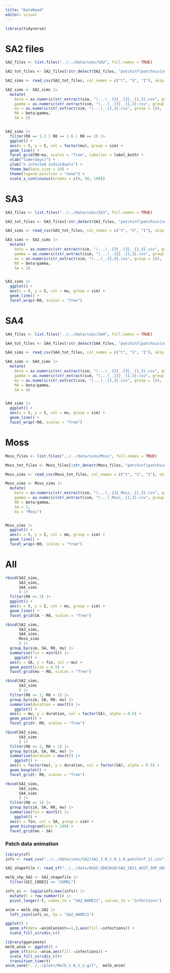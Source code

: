 ```yaml
---
title: "DataRead"
editor: visual
---
```


```r
library(tidyverse)
```

# SA2 files

```r
SA2_files <- list.files("../../data/sims/SA2", full.names = TRUE)

SA2_tot_files <- SA2_files[!str_detect(SA2_files, "patchinf|patchsus|summary")]

SA2_sims <- read_csv(SA2_tot_files, col_names = c("t", "S", "I"), skip = 2, id = "sim")

SA2_sims <- SA2_sims |>
  mutate(
    beta = as.numeric(str_extract(sim, "(...)_.{3}_.{3}_.{1,3}.csv", group = 1)),
    gamma = as.numeric(str_extract(sim, "(...)_.{3}_.{1,3}.csv", group = 1)),
    mu = as.numeric(str_extract(sim, "(...)_.{1,3}.csv", group = 1)),
    R0 = beta/gamma,
    SA = 2)


SA2_sims |> 
  filter(R0 == 1.2 | R0 == 1.6 | R0 == 2) |>
  ggplot() +
  aes(x = t, y = I, col = factor(mu), group = sim) +
  geom_line() +
  facet_grid(R0~mu, scales = "free", labeller = label_both) +
  xlab("time(days)") + 
  ylab("n infected individuals") +
  theme_bw(base_size = 14) +
  theme(legend.position = "none") +
  scale_x_continuous(breaks = c(0, 50, 100))
```
# SA3

```r

SA3_files <- list.files("../../data/sims/SA3", full.names = TRUE)

SA3_tot_files <- SA3_files[!str_detect(SA3_files, "patchinf|patchsus|summary")]

SA3_sims <- read_csv(SA3_tot_files, col_names = c("t", "S", "I"), skip = 2, id = "sim")

SA3_sims <- SA3_sims |>
  mutate(
    beta = as.numeric(str_extract(sim, "(...)_.{3}_.{3}_.{1,3}.csv", group = 1)),
    gamma = as.numeric(str_extract(sim, "(...)_.{3}_.{1,3}.csv", group = 1)),
    mu = as.numeric(str_extract(sim, "(...)_.{1,3}.csv", group = 1)),
    R0 = beta/gamma,
    SA = 3)


SA3_sims |>
  ggplot() +
  aes(x = t, y = I, col = mu, group = sim) +
  geom_line() +
  facet_wrap(~R0, scales = "free")
```

# SA4
```r

SA4_files <- list.files("../../data/sims/SA4", full.names = TRUE)

SA4_tot_files <- SA4_files[!str_detect(SA4_files, "patchinf|patchsus|summary")]

SA4_sims <- read_csv(SA4_tot_files, col_names = c("t", "S", "I"), skip = 2, id = "sim")

SA4_sims <- SA4_sims |>
  mutate(
    beta = as.numeric(str_extract(sim, "(...)_.{3}_.{3}_.{1,3}.csv", group = 1)),
    gamma = as.numeric(str_extract(sim, "(...)_.{3}_.{1,3}.csv", group = 1)),
    mu = as.numeric(str_extract(sim, "(...)_.{1,3}.csv", group = 1)),
    R0 = beta/gamma,
    SA = 4)


SA4_sims |>
  ggplot() +
  aes(x = t, y = I, col = mu, group = sim) +
  geom_line() +
  facet_wrap(~R0, scales = "free")
```

# Moss

```r
Moss_files <- list.files("../../data/sims/Moss", full.names = TRUE)

Moss_tot_files <- Moss_files[!str_detect(Moss_files, "patchinf|patchsus|summary")]

Moss_sims <- read_csv(Moss_tot_files, col_names = c("t", "S", "I"), skip = 2, id = "sim")

Moss_sims <- Moss_sims |>
  mutate(
    beta = as.numeric(str_extract(sim, "(...)_.{3}_Moss_.{1,3}.csv", group = 1)),
    gamma = as.numeric(str_extract(sim, "(...)_Moss_.{1,3}.csv", group = 1)),
    R0 = beta/gamma,
    SA = 3, 
    mu = "Moss")


Moss_sims |>
  ggplot() +
  aes(x = t, y = I, col = mm, group = sim) +
  geom_line() +
  facet_wrap(~R0, scales = "free")
```

# All

```r
rbind(SA2_sims,
      SA3_sims,
      SA4_sims
      ) |> 
  filter(R0 <= 2) |>
  ggplot() +
  aes(x = t, y = I, col = mu, group = sim) +
  geom_line() +
  facet_grid(SA ~ R0, scales = "free")
```

```r
rbind(SA2_sims,
      SA3_sims,
      SA4_sims,
      Moss_sims
      ) |> 
  group_by(sim, SA, R0, mu) |> 
  summarise(fin = min(S)) |> 
    ggplot() +
  aes(x = SA, y = fin, col = mu) +
  geom_point(size = 0.5) +
  facet_grid(mu ~ R0, scales = "free")
```

```r
rbind(SA2_sims,
      SA3_sims
      ) |> 
  filter(R0 <= 2, R0 > 1) |> 
  group_by(sim, SA, R0, mu) |> 
  summarise(duration = max(t)) |> 
    ggplot() +
  aes(x = mu, y = duration, col = factor(SA), alpha = 0.5) +
  geom_point() +
  facet_grid(~ R0, scales = "free")

rbind(SA2_sims,
      SA3_sims
      ) |> 
  filter(R0 <= 2, R0 > 1) |> 
  group_by(sim, SA, R0, mu) |> 
  summarise(duration = max(t)) |> 
    ggplot() +
  aes(x = factor(mu), y = duration, col = factor(SA), alpha = 0.5) +
  geom_boxplot() +
  facet_grid(~ R0, scales = "free")
```

```r
rbind(SA2_sims,
      SA3_sims,
      SA4_sims
      ) |> 
  filter(R0 == 1) |> 
  group_by(sim, SA, R0, mu) |> 
  summarise(fin = min(S)) |> 
    ggplot() +
  aes(x = fin, col = SA, group = sim) +
  geom_histogram(bins = 100) +
  facet_grid(mu ~ SA)
```


### Patch data animation
```r
library(sf)
infs <- read_csv("../../data/sims/SA2/SA2_1.0_1.0_1.0_patchinf_11.csv")

SA2_shapefile <- read_sf("../../data/ASGS_GDA2020/SA2_2021_AUST_SHP_GDA2020/SA2_2021_AUST_GDA2020.shp")

melb_shp_SA2 <- SA2_shapefile |>
  filter(GCC_CODE21 == "2GMEL")

infs_sc <- log1p(infs/max(infs)) |> 
  mutate(t = row_number()) |> 
  pivot_longer(-t, names_to = "SA2_NAME21", values_to = "infections")

anim = melb_shp_SA2 |> 
  left_join(infs_sc, by = "SA2_NAME21")

ggplot() +
  geom_sf(data =anim[anim$t==1,],aes(fill =infections)) +
  scale_fill_viridis_c()

library(gganimate)
melb_anim <- ggplot() +
  geom_sf(data =anim,aes(fill =infections)) +
  scale_fill_viridis_c()+
  transition_time(t)
anim_save("../../plots/Melb_1.0_1_2.gif",  melb_anim)

```

